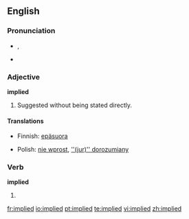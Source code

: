 ==English==

===Pronunciation===
*{{IPA|/ɪmˈplaɪd/}}, {{IPA|/Im"plaId/}}
*{{audio|en-us-implied.ogg|Audio (US)}}


===Adjective===
'''implied'''

# Suggested without being stated directly.

====Translations====
{{top}}
*Finnish: [[epäsuora]]
{{mid}}
*Polish: [[nie wprost]], [[''(jur)'' dorozumiany]] {{m}}
{{bottom}}

===Verb===
'''implied'''

# {{past of|imply}}

[[fr:implied]]
[[io:implied]]
[[pt:implied]]
[[te:implied]]
[[vi:implied]]
[[zh:implied]]